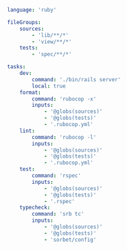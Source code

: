 ```yaml title="<project>/moon.yml"
language: 'ruby'

fileGroups:
	sources:
		- 'lib/**/*'
		- 'view/**/*'
	tests:
		- 'spec/**/*'

tasks:
	dev:
		command: './bin/rails server'
		local: true
	format:
		command: 'rubocop -x'
		inputs:
			- '@globs(sources)'
			- '@globs(tests)'
			- '.rubocop.yml'
	lint:
		command: 'rubocop -l'
		inputs:
			- '@globs(sources)'
			- '@globs(tests)'
			- '.rubocop.yml'
	test:
		command: 'rspec'
		inputs:
			- '@globs(sources)'
			- '@globs(tests)'
			- '.rspec'
	typecheck:
		command: 'srb tc'
		inputs:
			- '@globs(sources)'
			- '@globs(tests)'
			- 'sorbet/config'
```

